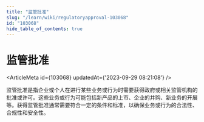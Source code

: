 ```yaml
---
title: "监管批准"
slug: "/learn/wiki/regulatoryapproval-103068"
id: "103068"
hide_table_of_contents: true
---
```



# 监管批准

<ArticleMeta id={103068} updatedAt={'2023-09-29 08:21:08'} />
<div className='border-solid border-b border-t-0 my-4 border-[var(--ifm-color-gray-300)]' />

监管批准是指企业或个人在进行某些业务或行为时需要获得政府或相关监管机构的批准或许可。这些业务或行为可能包括新产品的上市、企业的并购、新业务的开展等。获得监管批准通常需要符合一定的条件和标准，以确保业务或行为的合法性、合规性和安全性。
